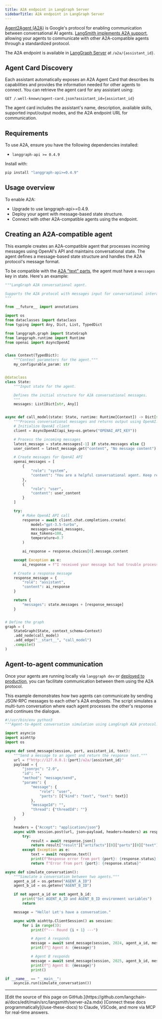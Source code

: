 ```yaml
---
title: A2A endpoint in LangGraph Server
sidebarTitle: A2A endpoint in LangGraph Server
---
```


[Agent2Agent (A2A)](https://a2a-protocol.org/latest/) is Google's protocol for enabling communication between conversational AI agents. [LangSmith implements A2A support](https://langchain-ai.github.io/langgraph/cloud/reference/api/api_ref.html#tag/a2a/post/a2a/{assistant_id}), allowing your agents to communicate with other A2A-compatible agents through a standardized protocol.

The A2A endpoint is available in [LangGraph Server](/langsmith/langgraph-server) at `/a2a/{assistant_id}`.

## Agent Card Discovery

Each assistant automatically exposes an A2A Agent Card that describes its capabilities and provides the information needed for other agents to connect. You can retrieve the agent card for any assistant using:

```
GET /.well-known/agent-card.json?assistant_id={assistant_id}
```

The agent card includes the assistant's name, description, available skills, supported input/output modes, and the A2A endpoint URL for communication.

## Requirements

To use A2A, ensure you have the following dependencies installed:

* `langgraph-api >= 0.4.9`

Install with:

```bash
pip install "langgraph-api>=0.4.9"
```

## Usage overview

To enable A2A:

* Upgrade to use langgraph-api>=0.4.9.
* Deploy your agent with message-based state structure.
* Connect with other A2A-compatible agents using the endpoint.

## Creating an A2A-compatible agent

This example creates an A2A-compatible agent that processes incoming messages using OpenAI's API and maintains conversational state. The agent defines a message-based state structure and handles the A2A protocol's message format.

To be compatible with the [A2A "text" parts](https://a2a-protocol.org/dev/specification/#651-textpart-object), the agent must have a `messages` key in state. Here's an example:

```python
"""LangGraph A2A conversational agent.

Supports the A2A protocol with messages input for conversational interactions.
"""

from __future__ import annotations

import os
from dataclasses import dataclass
from typing import Any, Dict, List, TypedDict

from langgraph.graph import StateGraph
from langgraph.runtime import Runtime
from openai import AsyncOpenAI


class Context(TypedDict):
    """Context parameters for the agent."""
    my_configurable_param: str


@dataclass
class State:
    """Input state for the agent.

    Defines the initial structure for A2A conversational messages.
    """
    messages: List[Dict[str, Any]]


async def call_model(state: State, runtime: Runtime[Context]) -> Dict[str, Any]:
    """Process conversational messages and returns output using OpenAI."""
    # Initialize OpenAI client
    client = AsyncOpenAI(api_key=os.getenv("OPENAI_API_KEY"))

    # Process the incoming messages
    latest_message = state.messages[-1] if state.messages else {}
    user_content = latest_message.get("content", "No message content")

    # Create messages for OpenAI API
    openai_messages = [
        {
            "role": "system",
            "content": "You are a helpful conversational agent. Keep responses brief and engaging."
        },
        {
            "role": "user",
            "content": user_content
        }
    ]

    try:
        # Make OpenAI API call
        response = await client.chat.completions.create(
            model="gpt-3.5-turbo",
            messages=openai_messages,
            max_tokens=100,
            temperature=0.7
        )

        ai_response = response.choices[0].message.content

    except Exception as e:
        ai_response = f"I received your message but had trouble processing it. Error: {str(e)[:50]}..."

    # Create a response message
    response_message = {
        "role": "assistant",
        "content": ai_response
    }

    return {
        "messages": state.messages + [response_message]
    }


# Define the graph
graph = (
    StateGraph(State, context_schema=Context)
    .add_node(call_model)
    .add_edge("__start__", "call_model")
    .compile()
)
```

## Agent-to-agent communication

Once your agents are running locally via `langgraph dev` or [deployed to production](/langsmith/deployments), you can facilitate communication between them using the A2A protocol.

This example demonstrates how two agents can communicate by sending JSON-RPC messages to each other's A2A endpoints. The script simulates a multi-turn conversation where each agent processes the other's response and continues the dialogue.

```python
#!/usr/bin/env python3
"""Agent-to-Agent conversation simulation using LangGraph A2A protocol."""

import asyncio
import aiohttp
import os

async def send_message(session, port, assistant_id, text):
    """Send a message to an agent and return the response text."""
    url = f"http://127.0.0.1:{port}/a2a/{assistant_id}"
    payload = {
        "jsonrpc": "2.0",
        "id": "",
        "method": "message/send",
        "params": {
            "message": {
                "role": "user",
                "parts": [{"kind": "text", "text": text}]
            },
            "messageId": "",
            "thread": {"threadId": ""}
        }
    }

    headers = {"Accept": "application/json"}
    async with session.post(url, json=payload, headers=headers) as response:
        try:
            result = await response.json()
            return result["result"]["artifacts"][0]["parts"][0]["text"]
        except Exception as e:
            text = await response.text()
            print(f"Response error from port {port}: {response.status} - {text}")
            return f"Error from port {port}: {response.status}"

async def simulate_conversation():
    """Simulate a conversation between two agents."""
    agent_a_id = os.getenv("AGENT_A_ID")
    agent_b_id = os.getenv("AGENT_B_ID")

    if not agent_a_id or not agent_b_id:
        print("Set AGENT_A_ID and AGENT_B_ID environment variables")
        return

    message = "Hello! Let's have a conversation."

    async with aiohttp.ClientSession() as session:
        for i in range(3):
            print(f"--- Round {i + 1} ---")

            # Agent A responds
            message = await send_message(session, 2024, agent_a_id, message)
            print(f"🔵 Agent A: {message}")

            # Agent B responds
            message = await send_message(session, 2025, agent_b_id, message)
            print(f"🔴 Agent B: {message}")
            print()

if __name__ == "__main__":
    asyncio.run(simulate_conversation())
```

---

<Callout icon="pen-to-square" iconType="regular">
    [Edit the source of this page on GitHub.](https://github.com/langchain-ai/docs/edit/main/src/langsmith/server-a2a.mdx)
</Callout>
<Tip icon="terminal" iconType="regular">
    [Connect these docs programmatically](/use-these-docs) to Claude, VSCode, and more via MCP for    real-time answers.
</Tip>
